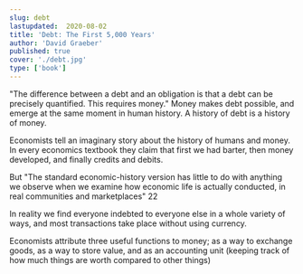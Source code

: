 ```yaml
---
slug: debt
lastupdated:  2020-08-02
title: 'Debt: The First 5,000 Years'
author: 'David Graeber'
published: true
cover: './debt.jpg'
type: ['book']
---
```


"The difference between a debt and an obligation is that a debt can be precisely quantified. This requires money." Money makes debt possible, and emerge at the same moment in human history. A history of debt is a history of money.

Economists tell an imaginary story about the history of humans and money. In every economics textbook they claim that first we had barter, then money developed, and finally credits and debits.

But "The standard economic-history version has little to do with anything we observe when we examine how economic life is actually conducted, in real communities and marketplaces" 22

In reality we find everyone indebted to everyone else in a whole variety of ways, and most transactions take place without using currency.

Economists attribute three useful functions to money; as a way to exchange goods, as a way to store value, and as an accounting unit (keeping track of how much things are worth compared to other things)
